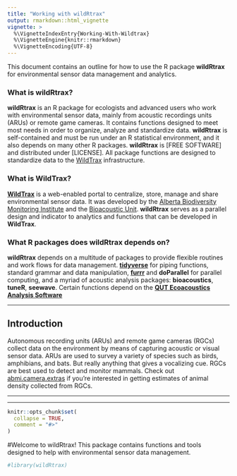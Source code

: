 ```yaml
---
title: "Working with wildRtrax"
output: rmarkdown::html_vignette
vignette: >
  %\VignetteIndexEntry{Working-With-Wildtrax}
  %\VignetteEngine{knitr::rmarkdown}
  %\VignetteEncoding{UTF-8}
---
```



This document contains an outline for how to use the R package **wildRtrax** for environmental sensor data management and analytics. 

### What is **wildRtrax**?

**wildRtrax** is an R package for ecologists and advanced users who work with environmental sensor data, mainly from acoustic recordings units (ARUs) or remote game cameras. It contains functions designed to meet most needs in order to organize, analyze and standardize data. **wildRtrax** is self-contained and must be run under an R statistical environment, and it also depends on many other R packages. **wildRtrax** is [FREE SOFTWARE] and distributed under [LICENSE]. All package functions are designed to standardize data to the [WildTrax](https://wwww.wildtrax.ca) infrastructure.

### What is **WildTrax**?

[**WildTrax**](https://wwww.wildtrax.ca) is a web-enabled portal to centralize, store, manage and share environmental sensor data. It was developed by the [Alberta Biodiversity Monitoring Institute](https://abmi.ca) and the [Bioacoustic Unit](https://bioacoustic.abmi.ca). **wildRtrax** serves as a parallel design and indicator to analytics and functions that can be developed in **WildTrax**. 

### What R packages does **wildRtrax** depends on?

**wildRtrax** depends on a multitude of packages to provide flexible routines and work flows for data management. [**tidyverse**](https://tidyverse.org) for piping functions, standard grammar and data manipulation, [**furrr**](https://davisvaughan.github.io/furrr/) and **doParallel** for parallel computing, and a myriad of acoustic analysis packages: **bioacoustics**, **tuneR**, **seewave**. Certain functions depend on the [**QUT Ecoacoustics Analysis Software**](https://github.com/QutEcoacoustics/audio-analysis)

--------------------------------------

## **Introduction**

Autonomous recording units (ARUs) and remote game cameras (RGCs) collect data on the environment by means of capturing acoustic or visual sensor data. ARUs are used to survey a variety of species such as birds, amphibians, and bats. But really anything that gives a vocalizing cue. RGCs are best used to detect and monitor mammals. Check out [abmi.camera.extras](https://github.com/mabecker89/abmi.camera.extras) if you're interested in getting estimates of animal density collected from RGCs.


--------------------------------------



------------------------------------------------------------------------

```r

knitr::opts_chunk$set(
  collapse = TRUE,
  comment = "#>"
)

```
#Welcome to wildRtrax! This package contains functions and tools designed to help with environmental sensor data management.


```r

#library(wildRtrax)

```


